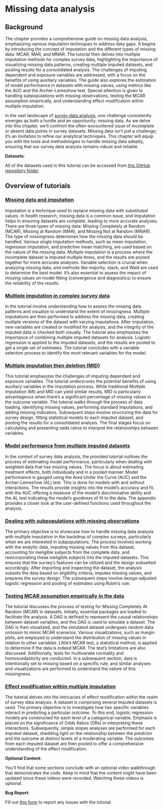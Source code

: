 # Missing data analysis

## Background

The chapter provides a comprehensive guide on missing data analysis, emphasizing various imputation techniques to address data gaps. It begins by introducing the concept of imputation and the different types of missing data: MCAR, MAR, and MNAR. The tutorial then delves into multiple imputation methods for complex survey data, highlighting the importance of visualizing missing data patterns, creating multiple imputed datasets, and pooling results for a consolidated analysis. The challenges of imputing dependent and exposure variables are addressed, with a focus on the benefits of using auxiliary variables. The guide also explores the estimation of model performance in datasets with missing values, using metrics like the AUC and the Archer-Lemeshow test. Special attention is given to handling subpopulations with missing observations, testing the MCAR assumption empirically, and understanding effect modification within multiple imputation.

::: column-margin
In the vast landscape of [survey data analysis](surveydata.html), one challenge consistently emerges as both a hurdle and an opportunity: missing data. As we delve into this chapter, we'll confront the often-encountered issue of incomplete or absent data points in survey datasets. Missing data isn't just a challenge; it's an invitation to refine our analytical techniques. This chapter will equip you with the tools and methodologies to handle missing data adeptly, ensuring that our survey data analysis remains robust and reliable.
:::

::: callout-important
**Datasets**:

All of the datasets used in this tutorial can be accessed from [this GitHub repository folder](https://github.com/ehsanx/EpiMethods/tree/main/Data/missingdata)
:::

## Overview of tutorials

### [Missing data and imputation](missingdata1.html)

Imputation is a technique used to replace missing data with substituted values. In health research, missing data is a common issue, and imputation helps in ensuring datasets are complete, leading to more accurate analyses. There are three types of missing data: Missing Completely at Random (MCAR), Missing at Random (MAR), and Missing Not at Random (MNAR). The type of missingness determines how the missing data should be handled. Various single imputation methods, such as mean imputation, regression imputation, and predictive mean matching, are used based on the nature of the missing data. Multiple imputation is a process where the incomplete dataset is imputed multiple times, and the results are pooled together for more accurate analyses. Variable selection is crucial when analyzing missing data, and methods like majority, stack, and Wald are used to determine the best model. It's also essential to assess the impact of missing values on model fitting (convergence and diagnostics) to ensure the reliability of the results.

### [Multiple imputation in complex survey data](missingdata2.html)

In the tutorial involve understanding how to assess the missing data patterns and visualize to understand the extent of missingness. Multiple imputations are then performed to address the missing data, creating multiple versions of the dataset with varying imputations. After imputation, new variables are created or modified for analysis, and the integrity of the imputed data is checked both visually. The tutorial also emphasizes the importance of combining multiple imputed datasets for analysis. Logistic regression is applied to the imputed datasets, and the results are pooled to get a single set of estimates. The tutorial concludes with a variable selection process to identify the most relevant variables for the model.

### [Multiple imputation then deletion (MID)](missingdata2.html)

This tutorial emphasizes the challenges of imputing dependent and exposure variables. The tutorial underscores the potential benefits of using auxiliary variables in the imputation process. While traditional Multiple Imputation (MI) and MID can yield similar results, MID is particularly advantageous when there's a significant percentage of missing values in the outcome variable. The tutorial walks through the process of data loading, identifying missing values, performing standard imputations, and adding missing indicators. Subsequent steps involve structuring the data for survey design, fitting statistical models to each imputed dataset, and pooling the results for a consolidated analysis. The final stages focus on calculating and presenting odds ratios to interpret the relationships between variables.

### [Model performance from multiple imputed datasets](missingdata4.html)

In the context of survey data analysis, the provided tutorial outlines the process of estimating model performance, particularly when dealing with weighted data that has missing values. The focus is about estimating treatment effects, both individually and in a pooled manner. Model performance is gauged using the Area Under the Curve (AUC) and the Archer-Lemeshow (AL) test. This is done for models with and without interactions. The results provide insights into the model's accuracy and fit, with the AUC offering a measure of the model's discriminative ability and the AL test indicating the model's goodness of fit to the data. The appendix provides a closer look at the user-defined functions used throughout the analysis.

### [Dealing with subpopulations with missing observations](missingdata5.html)

The primary objective is to showcase how to handle missing data analysis with multiple imputation in the backdrop of complex surveys, particularly when we are interested in subpopulations. The process involves working with the analytic data, imputing missing values from this dataset, accounting for ineligible subjects from the complete data, and reincorporating these ineligible subjects into the imputed datasets. This ensures that the survey's features can be utilized and the design subsetted accordingly. After importing and inspecting the dataset, the analysis subsets the data based on eligibility criteria, imputes missing values, and prepares the survey design. The subsequent steps involve design-adjusted logistic regression and pooling of estimates using Rubin's rule.

### [Testing MCAR assumption empirically in the data](missingdata6.html)

The tutorial discusses the process of testing for Missing Completely At Random (MCAR) in datasets. Initially, essential packages are loaded to facilitate the analysis. A DAG is defined to represent the causal relationships between dataset variables, and this DAG is used to simulate a dataset. The DAG is then visualized, and the simulated dataset undergoes random data omission to mimic MCAR scenarios. Various visualizations, such as margin plots, are employed to understand the distribution of missing values in relation to other variables. Little's MCAR test, a statistical method, is applied to determine if the data is indeed MCAR. The test's limitations are also discussed. Additionally, tests for multivariate normality and homoscedasticity are conducted. In a subsequent section, data is intentionally set to missing based on a specific rule, and similar analyses and visualizations are performed to understand the nature of this missingness.

### [Effect modification within multiple imputation](missingdata7.html)

The tutorial delves into the intricacies of effect modification within the realm of survey data analysis. A dataset is comprising several imputed datasets is used. The primary objective is to investigate how two specific variables interact in predicting a particular outcome. To this end, logistic regression models are constructed for each level of a categorical variable. Emphasis is placed on the significance of Odds Ratios (ORs) in interpreting these interactions. Subsequently, simple slopes analyses are performed for each imputed dataset, shedding light on the relationship between the predictor and the outcome at distinct levels of a moderating variable. The outcomes from each imputed dataset are then pooled to offer a comprehensive understanding of the effect modification.

::: callout-tip
**Optional Content**:

You'll find that some sections conclude with an optional video walkthrough that demonstrates the code. Keep in mind that the content might have been updated since these videos were recorded. Watching these videos is optional.
:::

::: callout-warning
**Bug Report**:

Fill out [this form](https://forms.gle/YSwuiebtb1E9wjHu9) to report any issues with the tutorial.
:::

